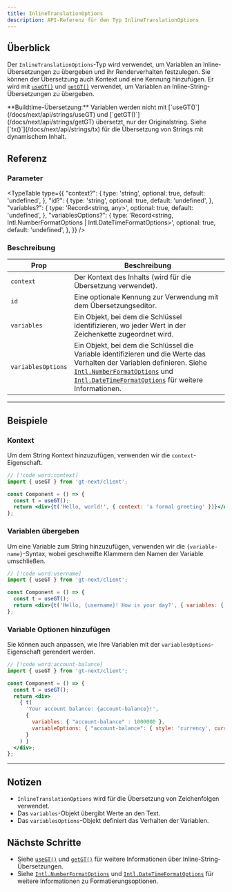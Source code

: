 ```yaml
---
title: InlineTranslationOptions
description: API-Referenz für den Typ InlineTranslationOptions
---
```


## Überblick

Der `InlineTranslationOptions`-Typ wird verwendet, um Variablen an Inline-Übersetzungen zu übergeben und ihr Renderverhalten festzulegen.
Sie können der Übersetzung auch Kontext und eine Kennung hinzufügen.
Er wird mit [`useGT()`](/docs/next/api/strings/useGT) und [`getGT()`](/docs/next/api/strings/getGT) verwendet, um Variablen an Inline-String-Übersetzungen zu übergeben.

<Callout>
  **Buildtime-Übersetzung:**
  Variablen werden nicht mit [`useGT()`](/docs/next/api/strings/useGT) und [`getGT()`](/docs/next/api/strings/getGT) übersetzt, nur der Originalstring.
  Siehe [`tx()`](/docs/next/api/strings/tx) für die Übersetzung von Strings mit dynamischem Inhalt.
</Callout>

## Referenz

### Parameter

<TypeTable
  type={{
    "context?": {
        type: 'string',
        optional: true,
        default: 'undefined',
    },
    "id?": {
        type: 'string',
        optional: true,
        default: 'undefined',
    },
    "variables?": {
        type: 'Record<string, any>',
        optional: true,
        default: 'undefined',
    },
    "variablesOptions?": {
        type: 'Record<string, Intl.NumberFormatOptions | Intl.DateTimeFormatOptions>',
        optional: true,
        default: 'undefined',
    },
  }}
/>

### Beschreibung

| Prop | Beschreibung |
| ---- | ----------- |
| `context` | Der Kontext des Inhalts (wird für die Übersetzung verwendet). |
| `id` | Eine optionale Kennung zur Verwendung mit dem Übersetzungseditor. |
| `variables` | Ein Objekt, bei dem die Schlüssel identifizieren, wo jeder Wert in der Zeichenkette zugeordnet wird.|
| `variablesOptions` | Ein Objekt, bei dem die Schlüssel die Variable identifizieren und die Werte das Verhalten der Variablen definieren. Siehe [`Intl.NumberFormatOptions`](https://developer.mozilla.org/en-US/docs/Web/JavaScript/Reference/Global_Objects/Intl/NumberFormat) und [`Intl.DateTimeFormatOptions`](https://developer.mozilla.org/en-US/docs/Web/JavaScript/Reference/Global_Objects/Intl/DateTimeFormat) für weitere Informationen. |

---

## Beispiele

### Kontext

Um dem String Kontext hinzuzufügen, verwenden wir die `context`-Eigenschaft.

```jsx title="Component.tsx"
// [!code word:context]
import { useGT } from 'gt-next/client';

const Component = () => {
  const t = useGT();
  return <div>{t('Hello, world!', { context: 'a formal greeting' })}</div>;
};
```


### Variablen übergeben
Um eine Variable zum String hinzuzufügen, verwenden wir die `{variable-name}`-Syntax, wobei geschweifte Klammern den Namen der Variable umschließen.

```jsx title="Component.tsx"
// [!code word:username]
import { useGT } from 'gt-next/client';

const Component = () => {
  const t = useGT();
  return <div>{t('Hello, {username}! How is your day?', { variables: { 'username' : 'Brian123' } })}</div>;
};
```

### Variable Optionen hinzufügen

Sie können auch anpassen, wie Ihre Variablen mit der `variablesOptions`-Eigenschaft gerendert werden.
```jsx title="Component.tsx"
// [!code word:account-balance]
import { useGT } from 'gt-next/client';

const Component = () => {
  const t = useGT();
  return <div>
    { t(
      'Your account balance: {account-balance}!',
      {
        variables: { "account-balance" : 1000000 },
        variableOptions: { "account-balance": { style: 'currency', currency: 'USD' } }
      }
    ) }
  </div>;
};
```


---

## Notizen
 * `InlineTranslationOptions` wird für die Übersetzung von Zeichenfolgen verwendet.
 * Das `variables`-Objekt übergibt Werte an den Text.
 * Das `variablesOptions`-Objekt definiert das Verhalten der Variablen.


## Nächste Schritte
 * Siehe [`useGT()`](/docs/next/api/strings/useGT) und [`getGT()`](/docs/next/api/strings/getGT) für weitere Informationen über Inline-String-Übersetzungen.
 * Siehe [`Intl.NumberFormatOptions`](https://developer.mozilla.org/en-US/docs/Web/JavaScript/Reference/Global_Objects/Intl/NumberFormat) und [`Intl.DateTimeFormatOptions`](https://developer.mozilla.org/en-US/docs/Web/JavaScript/Reference/Global_Objects/Intl/DateTimeFormat) für weitere Informationen zu Formatierungsoptionen.
